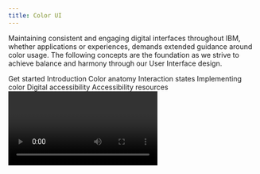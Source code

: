```yaml
---
title: Color UI
---
```



<PageDescription>

Maintaining consistent and engaging digital interfaces throughout IBM, whether
applications or experiences, demands extended guidance around color usage. The
following concepts are the foundation as we strive to achieve balance and
harmony through our User Interface design.

</PageDescription>

<AnchorLinks>
  <AnchorLink>Get started</AnchorLink>
  <AnchorLink>Introduction</AnchorLink>
  <AnchorLink>Color anatomy</AnchorLink>
  <AnchorLink>Interaction states</AnchorLink>
  <AnchorLink>Implementing color</AnchorLink>
  <AnchorLink>Digital accessibility</AnchorLink>
  <AnchorLink>Accessibility resources</AnchorLink>
</AnchorLinks>

<Video vimeoId="281513790" />

## Get started

<Row className="resource-card-group">
<Column colMd={4} colLg={4} noGutterSm>
    <ResourceCard
      subTitle="Start withy the IBM Design kit"
      aspectRatio="2:1"
      href="https://ibm.com/standards/web/design-kitt"
      >

![](/images/SketchIcon.svg)

  </ResourceCard>
</Column>
<Column colMd={4} colLg={4} noGutterSm>
    <ResourceCard
      subTitle="Color Palettes for Adobe™(.ase)"
      aspectRatio="2:1"
      href="/files/IBM-color-palettes.zip"
      actionIcon="download"
      >

![](/images/ase.svg)

  </ResourceCard>
</Column>
</Row>

## Introduction

Application of our color palette brings a unified and recognizable consistency to IBM’s vast array of digital products and interfaces. This consistency is grounded by a set of well-defined rules on how to work with our component library in the context of dark and light themes.

![UI screenshot example](/images/introduction.gif)

## Color anatomy

The Neutral Gray family is dominant in our UI, making use of subtle shifts in value to help organize content into distinct zones. The core Blue family has been designated as the primary action color across all products and experiences. Additional colors are used sparingly and purposefully.

<ColorGrid colorFamily="blue" />
<ColorGrid colorFamily="gray" />
{/* possible TODO: remove inline style */}
<ColorGrid colorFamily="alerts" style="margin-top: 2rem" />
<Caption>Alerts Colors</Caption>

## Implementing color

Color is implemented through the [Carbon Design System](http://www.carbondesignsystem.com) which uses tokens and themes to manage color. Tokens are role-based, and themes specify the color values that serve those roles in the UI.

| Term    | Definition                                                                                                  |
| ------- | ----------------------------------------------------------------------------------------------------------- |
| _Theme_ | The set of unique values assigned to the tokens of a Carbon interface.                                      |
| _Token_ | The code identifier for a unique role or set of roles. Tokens are universal and never change across themes. |
| _Role_  | The systematic usage(s) of a token. Roles cannot be changed between themes.                                 |
| _Value_ | The actual style (i.e. hex code) assigned to a token.                                                       |

### Tokens

Tokens are a method of abstracting color by role or usage, independent of the actual color values. For example, instead of needing to code all instances of input labels in a UI to be `#565656`, the form component in Carbon specifies the token for these lables, and that token is specified in a separate theme file to `$text-02` be `#565656`. For a different theme, that same `$text-02` token could be mapped to a different hex value, like `#ffffff`. Thus, tokens not only allow for more efficient color updates within a theme, but also enable any UI (or portion of a UI) built with Carbon to easily switch between different themes.
A single token can be associated with multiple roles, but only if the color value is used consistently across those roles. This allows for uniform color application across themes while maintaining full styling flexibility.

With this system, all Carbon users can create their own themes by assigning new values to the established color tokens. IBM products should use the IBM default themes.

### Themes

Themes serve as an organizational framework for color in Carbon, with each theme based on a specific primary background color. Default light themes use White and Gray 10 backgrounds and default dark themes use Gray 100, 90 and 80 backgrounds. Default color tokens are provided for each component based on the primary background color. _Gray 80 coming soon._

<Row class="color-blocks">
<Column colSm={1} colMd={1} colLg={2}>

<div class="bx--aspect-ratio bx--aspect-ratio--1x1">
  <div class="bx--aspect-ratio--object color-square color-square--white">
    White
  </div>
</div>

<Caption>Light</Caption>

</Column>
<Column colSm={1} colMd={1} colLg={2}>

<div class="bx--aspect-ratio bx--aspect-ratio--1x1">
  <div class="bx--aspect-ratio--object color-square color-square--gray-10">
    Gray 10
  </div>
</div>

</Column>
<Column colSm={1} colMd={1} colLg={2}>

<div class="bx--aspect-ratio bx--aspect-ratio--1x1">
  <div class="bx--aspect-ratio--object color-square color-square--gray-100">
    Gray 100
  </div>
</div>

<Caption>Dark</Caption>

</Column>
<Column colSm={1} colMd={1} colLg={2}>

<div class="bx--aspect-ratio bx--aspect-ratio--1x1">
  <div class="bx--aspect-ratio--object color-square color-square--gray-90">
    Gray 90
  </div>
</div>

</Column>
<Column colSm={1} colMd={1} colLg={2}>

<div class="bx--aspect-ratio bx--aspect-ratio--1x1">
  <div class="bx--aspect-ratio--object color-square color-square--gray-80">
    Gray 80
  </div>
</div>

</Column>
</Row>

### Global background colors

| Color    | Role                    | Token            | Hex Value |                                            |
| -------- | ----------------------- | ---------------- | --------- | ------------------------------------------ |
| White    | Global Background Light | `$ui-background` | `#ffffff` | <ColorBlock size="xs">#ffffff</ColorBlock> |
| Gray 10  | Global Background Light | `$ui-background` | `#f3f3f3` | <ColorBlock size="xs">#f3f3f3</ColorBlock> |
| Gray 80  | Global Background Dark  | `$ui-background` | `#3d3d3d` | <ColorBlock size="xs">#3d3d3d</ColorBlock> |
| Gray 90  | Global Background Dark  | `$ui-background` | `#282828` | <ColorBlock size="xs">#282828</ColorBlock> |
| Gray 100 | Global Background Dark  | `$ui-background` | `#171717` | <ColorBlock size="xs">#171717</ColorBlock> |

### Light theme

Gray 10 components are generally paired with White backgrounds and White components with Gray 10 backgrounds. Some components, such as buttons and toggles, are common across both backgrounds.

<Row>
<Column colMd={4} colLg={6}>
<DoDontExample type="do" caption="Gray 10 Dropdown on White background.">

![](images/light-theme-do-1.svg)

</DoDontExample>
</Column>
<Column colMd={4} colLg={6}>
<DoDontExample type="do" caption="White Dropdown on Gray 10 background.">

![](images/light-theme-do-2.svg)

</DoDontExample>
</Column>
<Column colMd={4} colLg={6}>
<DoDontExample type="do" caption="White Overflow Menu on Gray 10 Card.">

![](images/light-theme-do-3.jpg)

</DoDontExample>
</Column>
<Column colMd={4} colLg={6}>
<DoDontExample type="dont" caption="Avoid use of midtones.">

![](images/light-theme-dont-1.svg)

</DoDontExample>
</Column>
</Row>

![UI against light](images/ui-against-light-bg.gif)

<Caption>
  Components with common colors across both light UI backgrounds
</Caption>

<Row>
<Column colMd={4} colLg={4}>

<div class="bx--aspect-ratio bx--aspect-ratio--1x1 bx--aspect-ratio--image">
  <div class="bx--aspect-ratio--object">

![](images/color-in-ui-evidence-light.png)

  </div>
</div>

<Caption>IBM Evidence Builder Prototype</Caption>

</Column>
<Column colMd={4} colLg={4}>

<div class="bx--aspect-ratio bx--aspect-ratio--1x1 bx--aspect-ratio--image">
  <div class="bx--aspect-ratio--object">

![](images/color-in-ui-radar-light.jpg)

  </div>
</div>

<Caption>IBM Radar Prototype</Caption>

</Column>
<Column colMd={4} colLg={4}>

<div class="bx--aspect-ratio bx--aspect-ratio--1x1 bx--aspect-ratio--image">
  <div class="bx--aspect-ratio--object">

![](images/color-in-ui-platform-light.jpg)

  </div>
</div>

<Caption>IBM Cloud Platform Prototype</Caption>

</Column>
</Row>

### Dark theme

Gray 90 components are generally paired with Gray 100 backgrounds and Gray 80 components with Gray 90 backgrounds. Some components, such as buttons and toggles, are common across all three dark UI backgrounds.

<Row>
<Column colMd={4} colLg={6}>
<DoDontExample type="do" caption="Gray 90 Dropdown on Gray 100 background.">

![](images/dark-theme-do-1.svg)

</DoDontExample>
</Column>
<Column colMd={4} colLg={6}>
<DoDontExample type="do" caption="Gray 80 Dropdown on Gray 90 background.">

![](images/dark-theme-do-2.svg)

</DoDontExample>
</Column>
<Column colMd={4} colLg={6}>
<DoDontExample type="do" caption="Gray 70 is sometimes used when compound components are being applied such as an overflow menu.">

![](images/dark-theme-do-3.jpg)

</DoDontExample>
</Column>
<Column colMd={4} colLg={6}>
<DoDontExample type="dont" caption="Do not apply components that are darker than the background unless using high contrast mode.">

![](images/dark-theme-dont-1.svg)

</DoDontExample>
</Column>
</Row>

![UI on dark](images/ui-against-dark-bg.gif)

<Caption>Components with common colors across all dark UI backgrounds</Caption>

<Row>
<Column colMd={4} colLg={4}>

<div class="bx--aspect-ratio bx--aspect-ratio--1x1 bx--aspect-ratio--image">
  <div class="bx--aspect-ratio--object">

![](images/color-in-ui-api-dark.jpg)

  </div>
</div>

<Caption>IBM Watson API Demo</Caption>

</Column>
<Column colMd={4} colLg={4}>

<div class="bx--aspect-ratio bx--aspect-ratio--1x1 bx--aspect-ratio--image">
  <div class="bx--aspect-ratio--object">

![](images/color-in-ui-security-dark.jpg)

  </div>
</div>

<Caption>IBM Security Cloud Prototype</Caption>

</Column>
<Column colMd={4} colLg={4}>

<div class="bx--aspect-ratio bx--aspect-ratio--1x1 bx--aspect-ratio--image">
  <div class="bx--aspect-ratio--object">

![](images/color-in-ui-health-dark.jpg)

  </div>
</div>

<Caption>IBM Watson Health Prototype</Caption>

</Column>
</Row>

### High contrast

In some cases, it is helpful to apply light components to dark backgrounds or light components to dark backgrounds. This technique is useful to focus attention or create visual tension when necessary.

<Row>
<Column colMd={4} colLg={6}>

![](images/high-contrast-do-dont-1.svg)

</Column>
<Column colMd={4} colLg={6}>

![](images/high-contrast-do-dont-2.svg)

</Column>
</Row>

## Interaction states

The primary interaction states have been defined for all colors within the palette. For values between Black and 70, interaction gets lighter and for values between 60 and White, interaction gets darker.

#### Hover

A unique set of color tokens are available for hover states. These colors are outside of the core palette and can be considered as half steps in between adjacent colors.

#### Active

The active state is two full steps lighter for values between 100 and 70 and two full steps darker for values between 60 and 10. _Exception: White shares the same active state as Gray 10 and Black shares the same active state as Gray 100. Example: the Gray 10 active state is Gray 30._

#### Selected

The selected state is one full step lighter for values between 100 and 70 and one full step darker for values between 60 and 10. _Exception: White shares the same selected state as Gray 10 and Black shares the same selected state as Gray 100. Example: the Gray 10 selected state is Gray 20._

#### Focus

The focus state usually appears as a Blue 60 border in the light theme and as a White border in the dark theme.

#### Disabled

Disabled components are unavailable for interaction, so they don’t receive hover or focus and are not subject to WC3 contrast compliance standards. In dark themes, disabled values are two full steps lighter than their respective background. In light themes, they are two full steps darker. For example, disabled text on a Gray 100 background is Gray 80. _Exception: the disabled value for both White and Gray 10 backgrounds is Gray 30._

<Row>
<Column>

![Example light theme interaction states](images/interaction-states-light-theme.svg)

<Caption>Example light theme interaction states</Caption>

![Example dark theme interaction states](images/interaction-states-dark-theme.svg)

<Caption>Example dark theme interaction states</Caption>

</Column>
</Row>

## Digital accessibility

Using various forms of contrast is the most important consideration when making user-friendly color and interface choices. Awareness of standards and color blindness best practices is the key to accessible color selection.

### WCAG 2.0 Standards

All type color combinations must pass WCAG AA standards of 4.5:1 for normal text and 3:1 for large text. For larger text, if the font weight is light (300) or normal (400) the text should be no smaller than 24px. If the font weight is Semi-Bold (600) then the large text should be no smaller than 19px.

The color families in our palette contain ten values from 10 to 100. White and Black sit outside those values. Black text is WCAG AA accessible on colors ranging from 10 to 50. White text is accessible on colors from 60 to 100.

![Blue color spectrum](images/wcag2-blues.svg)

Beyond black and white, the IBM color palette provides a range of accessible combinations. Subtracting the foreground value from the background value (or vice versa) helps determine whether that color combination meets the WCAG AA contrast ratio success criteria. If the difference between two values is 50 or greater, the colors are accessible. Anything below a difference of 50 may fail accessibility standards.

![Blue color do dont accesible example](images/wcag-dos-donts.svg)

### Color blindness

The most common form of color blindness is red/green, where sufferers mix up all colors which have red or green as part of the whole color. Our palette and its usage emphasize blues, darks and lights. These concepts ensure a pleasurable and consistent color experience for as many users as possible.

Those affected by Protanopia color blindness are less sensitive to red light, while sufferers of Deuteranopia have the same problem with green. For example, a person with Protanopia will confuse blue and purple because they can’t recognize the red element of the color purple. The third type of color deficiency, Tritanopia, is the least common and refers to sufferers who struggle to distinguish blue or yellow light. The image below shows what the rainbow may look like to individuals with each of these forms of color blindness.

<Row>
<Column colLg={8}>

![Common colors](images/chromatic.png)

</Column>
</Row>

## Accessibility resources

<Row className="resource-card-group">
  <Column colMd={4} colLg={4} noGutterSm>
    <ResourceCard
      subTitle="Color contrast analyzer"
      aspectRatio="2:1"
      href="https://marijohannessen.github.io/color-contrast-checker/"
      actionIcon="arrowRight"
    />
  </Column>
  <Column colMd={4} colLg={4} noGutterSm>
    <ResourceCard
      subTitle="Accessible color guide"
      aspectRatio="2:1"
      href="https://www.w3.org/TR/UNDERSTANDING-WCAG20/visual-audio-contrast-contrast.html"
      actionIcon="arrowRight"
    />
  </Column>
</Row>

<br />
<br />

For a complete look at color-related accessibility topics, visit the [Carbon Design System Accessibility](https://www.carbondesignsystem.com/guidelines/accessibility/overview) section.
